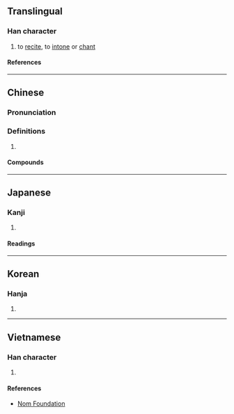 {{character info/new}}
==Translingual==

===Han character===
{{Han char|rn=30|rad=口|as=08|sn=11|four=65053|canj=RQKQ|ids=⿰口奉}}

# to [[recite]], to [[intone]] or [[chant]]

====References====
{{Han ref|kx=0193.100|dkj=03754|dj=0413.210|hdz=10635.110|uh=552A}}

----

==Chinese==
{{zh-forms}}

===Pronunciation===
{{zh-pron
|m=fěng,běng
|c=fung2,baang6
|mc=y
|oc=y
|ma=
|cat=v
}}

===Definitions===
{{zh-hanzi}}

# {{rfdef|lang=zh}}

====Compounds====
{{zh-der|唪經|唪唪}}

----

==Japanese==

===Kanji===
{{ja-kanji|grade=|rs=口08}}

# {{defn|lang=ja|sort=口08}}

====Readings====
{{ja-readings
|on=ほう, ほ, ぶ
|kun=おおごえ
}}

----

==Korean==

===Hanja===
{{ko-hanja|봉}}

# {{defn|lang=ko|sort=口08}}

----

==Vietnamese==

===Han character===
{{vi-readings|rs=口08|reading=phụng, vụng}}

# {{defn|lang=vi|sort=口08}}

====References====
* [http://nomfoundation.org/common/nom_details.php?codepoint=552a Nom Foundation]